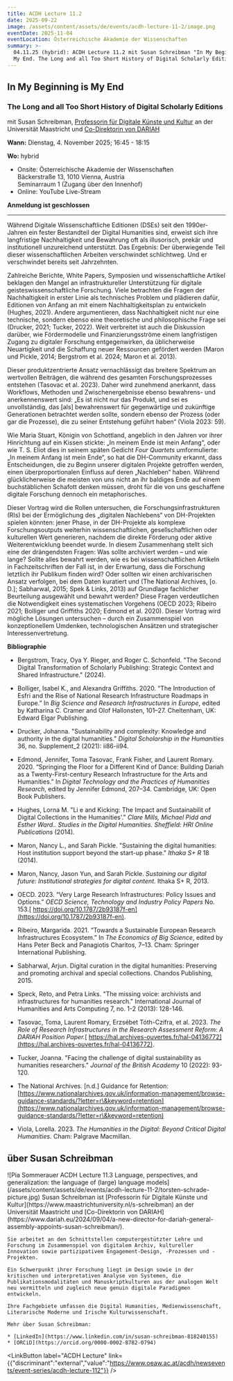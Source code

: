 ```yaml
---
title: ACDH Lecture 11.2
date: 2025-09-22
image: /assets/content/assets/de/events/acdh-lecture-11-2/image.png
eventDate: 2025-11-04
eventLocation: Österreichische Akademie der Wissenschaften
summary: >-
  04.11.25 (hybrid): ACDH Lecture 11.2 mit Susan Schreibman "In My Beginning is
  My End. The Long and all Too Short History of Digital Scholarly Editions"
---
```

## **In My Beginning is My End**

### **The Long and all Too Short History of Digital Scholarly Editions**

mit Susan Schreibman, [Professorin für Digitale Künste und Kultur](https://www.maastrichtuniversity.nl/s-schreibman) an der Universität Maastricht und [Co-Direktorin von DARIAH](https://www.dariah.eu/2024/09/04/a-new-director-for-dariah-general-assembly-appoints-susan-schreibman/)

**Wann:** Dienstag, 4. November 2025; 16:45 - 18:15

**Wo:** hybrid

* Onsite: Österreichische Akademie der Wissenschaften\
  Bäckerstraße 13, 1010 Vienna, Austria\
  Seminarraum 1 (Zugang über den Innenhof)
* Online: YouTube Live-Stream

**Anmeldung ist geschlossen** 

---

Während Digitale Wissenschaftliche Editionen (DSEs) seit den 1990er-Jahren ein fester Bestandteil der Digital Humanities sind, erweist sich ihre langfristige Nachhaltigkeit und Bewahrung oft als illusorisch, prekär und institutionell unzureichend unterstützt. Das Ergebnis: Der überwiegende Teil dieser wissenschaftlichen Arbeiten verschwindet schlichtweg. Und er verschwindet bereits seit Jahrzehnten.

Zahlreiche Berichte, White Papers, Symposien und wissenschaftliche Artikel beklagen den Mangel an infrastruktureller Unterstützung für digitale geisteswissenschaftliche Forschung. Viele betrachten die Fragen der Nachhaltigkeit in erster Linie als technisches Problem und plädieren dafür, Editionen von Anfang an mit einem Nachhaltigkeitsplan zu entwickeln (Hughes, 2021). Andere argumentieren, dass Nachhaltigkeit nicht nur eine technische, sondern ebenso eine theoretische und philosophische Frage sei (Drucker, 2021; Tucker, 2022). Weit verbreitet ist auch die Diskussion darüber, wie Fördermodelle und Finanzierungsströme einem langfristigen Zugang zu digitaler Forschung entgegenwirken, da üblicherweise Neuartigkeit und die Schaffung neuer Ressourcen gefördert werden (Maron und Pickle, 2014; Bergstrom et al. 2024; Maron et al. 2013).

Dieser produktzentrierte Ansatz vernachlässigt das breitere Spektrum an wertvollen Beiträgen, die während des gesamten Forschungsprozesses entstehen (Tasovac et al. 2023). Daher wird zunehmend anerkannt, dass Workflows, Methoden und Zwischenergebnisse ebenso bewahrens- und anerkennenswert sind: „Es ist nicht nur das Produkt, und sei es unvollständig, das \[als] bewahrenswert für gegenwärtige und zukünftige Generationen betrachtet werden sollte, sondern ebenso der Prozess (oder gar die Prozesse), die zu seiner Entstehung geführt haben“ (Viola 2023: 59).

Wie Maria Stuart, Königin von Schottland, angeblich in den Jahren vor ihrer Hinrichtung auf ein Kissen stickte: „In meinem Ende ist mein Anfang“, oder wie T. S. Eliot dies in seinem späten Gedicht *Four Quartets* umformulierte: „In meinem Anfang ist mein Ende“, so hat die DH-Community erkannt, dass Entscheidungen, die zu Beginn unserer digitalen Projekte getroffen werden, einen überproportionalen Einfluss auf deren „Nachleben“ haben. Während glücklicherweise die meisten von uns nicht an ihr baldiges Ende auf einem buchstäblichen Schafott denken müssen, droht für die von uns geschaffene digitale Forschung dennoch ein metaphorisches.

Dieser Vortrag wird die Rollen untersuchen, die Forschungsinfrastrukturen (RIs) bei der Ermöglichung des „digitalen Nachlebens“ von DH-Projekten spielen könnten: jener Phase, in der DH-Projekte als komplexe Forschungsoutputs weiterhin wissenschaftlichen, gesellschaftlichen oder kulturellen Wert generieren, nachdem die direkte Förderung oder aktive Weiterentwicklung beendet wurde. In diesem Zusammenhang stellt sich eine der drängendsten Fragen: Was sollte archiviert werden – und wie lange? Sollte alles bewahrt werden, wie es bei wissenschaftlichen Artikeln in Fachzeitschriften der Fall ist, in der Erwartung, dass die Forschung letztlich ihr Publikum finden wird? Oder sollten wir einen archivarischen Ansatz verfolgen, bei dem Daten kuratiert und (The National Archives, \[o. D.]; Sabharwal, 2015; Spek & Links, 2013) auf Grundlage fachlicher Beurteilung ausgewählt und bewahrt werden? Diese Fragen verdeutlichen die Notwendigkeit eines systematischen Vorgehens (OECD 2023; Ribeiro 2021; Bolliger und Griffiths 2020; Edmond et al. 2020). Dieser Vortrag wird mögliche Lösungen untersuchen – durch ein Zusammenspiel von konzeptionellem Umdenken, technologischen Ansätzen und strategischer Interessenvertretung.

**Bibliographie**

* Bergstrom, Tracy, Oya Y. Rieger, and Roger C. Schonfeld. "The Second Digital Transformation of Scholarly Publishing: Strategic Context and Shared Infrastructure." (2024).

- Bolliger, Isabel K., and Alexandra Griffiths. 2020. “The Introduction of Esfri and the Rise of National Research Infrastructure Roadmaps in Europe.” In *Big Science and Research Infrastructures in Europe*, edited by Katharina C. Cramer and Olof Hallonsten, 101–27. Cheltenham, UK: Edward Elgar Publishing.

* Drucker, Johanna. "Sustainability and complexity: Knowledge and authority in the digital humanities." *Digital Scholarship in the Humanities* 36, no. Supplement\_2 (2021): ii86-ii94.

- Edmond, Jennifer, Toma Tasovac, Frank Fisher, and Laurent Romary. 2020. “Springing the Floor for a Different Kind of Dance: Building Dariah as a Twenty-First-century Research Infrastructure for the Arts and Humanities.” In *Digital Technology and the Practices of Humanities Research*, edited by Jennifer Edmond, 207–34. Cambridge, UK: Open Book Publishers.

* Hughes, Lorna M. "Li e and Kicking: The Impact and Sustainabilit of Digital Collections in the Humanities'." *Clare Mills, Michael Pidd and Esther Ward.. Studies in the Digital Humanities. Sheffield: HRI Online Publications* (2014).

- Maron, Nancy L., and Sarah Pickle. "Sustaining the digital humanities: Host institution support beyond the start-up phase." *Ithaka S+ R* 18 (2014).

* Maron, Nancy, Jason Yun, and Sarah Pickle. *Sustaining our digital future: Institutional strategies for digital content*. Ithaka S+ R, 2013.

- OECD. 2023. “Very Large Research Infrastructures: Policy Issues and Options.” *OECD Science, Technology and Industry Policy Papers* No. 153.[ https://doi.org/10.1787/2b93187f-en](https://doi.org/10.1787/2b93187f-en).

* Ribeiro, Margarida. 2021. “Towards a Sustainable European Research Infrastructures Ecosystem.” In *The Economics of Big Science*, edited by Hans Peter Beck and Panagiotis Charitos, 7–13. Cham: Springer International Publishing.

- Sabharwal, Arjun. Digital curation in the digital humanities: Preserving and promoting archival and special collections. Chandos Publishing, 2015.

* Speck, Reto, and Petra Links. "The missing voice: archivists and infrastructures for humanities research." International Journal of Humanities and Arts Computing 7, no. 1-2 (2013): 128-146.

- Tasovac, Toma, Laurent Romary, Erzsébet Tóth-Czifra, et al. 2023. *The Role of Research Infrastructures in the Research Assessment Reform: A DARIAH Position Paper.*[ https://hal.archives-ouvertes.fr/hal-04136772](https://hal.archives-ouvertes.fr/hal-04136772).

* Tucker, Joanna. "Facing the challenge of digital sustainability as humanities researchers." *Journal of the British Academy* 10 (2022): 93-120.

- The National Archives. \[n.d.] Guidance for Retention: [https://www.nationalarchives.gov.uk/information-management/browse-guidance-standards/?letter=r\&keyword=retention](https://www.nationalarchives.gov.uk/information-management/browse-guidance-standards/?letter=r\&keyword=retention)

* Viola, Lorella. 2023. *The Humanities in the Digital: Beyond Critical Digital Humanities.* Cham: Palgrave Macmillan.

## über Susan Schreibman

<Grid layout="two-columns" alignment="stretch">
  <GridItem alignment="center">
    ![Pia Sommerauer ACDH Lecture 11.3 Language, perspectives, and generalization: the language of (large) language models](/assets/content/assets/de/events/acdh-lecture-11-2/torsten-schrade-picture.jpg)
  </GridItem>

  <GridItem alignment="stretch">
    Susan Schreibman ist [Professorin für Digitale Künste und Kultur](https://www.maastrichtuniversity.nl/s-schreibman) an der Universität Maastricht und [Co-Direktorin von DARIAH](https://www.dariah.eu/2024/09/04/a-new-director-for-dariah-general-assembly-appoints-susan-schreibman/).

    Sie arbeitet an den Schnittstellen computergestützter Lehre und Forschung im Zusammenspiel von digitalem Archiv, kultureller Innovation sowie partizipativem Engagement-Design, -Prozessen und -Projekten.

    Ein Schwerpunkt ihrer Forschung liegt im Design sowie in der kritischen und interpretativen Analyse von Systemen, die Publikationsmodalitäten und Manuskriptkulturen aus der analogen Welt neu vermitteln und zugleich neue genuin digitale Paradigmen entwickeln.

    Ihre Fachgebiete umfassen die Digital Humanities, Medienwissenschaft, Literarische Moderne und Irische Kulturwissenschaft.

    Mehr über Susan Schreibman:

    * [LinkedIn](https://www.linkedin.com/in/susan-schreibman-818240155)
    * [ORCiD](https://orcid.org/0000-0002-8782-0794)
  </GridItem>
</Grid>

<LinkButton label="ACDH Lecture" link={{"discriminant":"external","value":"https://www.oeaw.ac.at/acdh/newsevents/event-series/acdh-lecture-112"}} />
